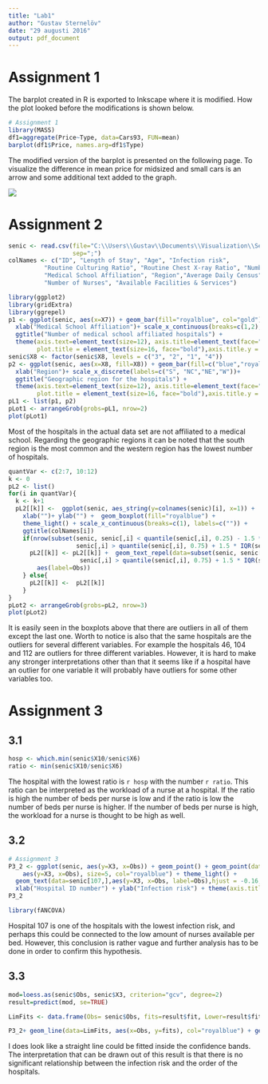 ```yaml
---
title: "Lab1"
author: "Gustav Sternelöv"
date: "29 augusti 2016"
output: pdf_document
---
```


# Assignment 1

The barplot created in R is exported to Inkscape where it is modified. How the plot looked before the modifications is shown below.  
```r
# Assignment 1
library(MASS)
df1=aggregate(Price~Type, data=Cars93, FUN=mean)
barplot(df1$Price, names.arg=df1$Type)
```

The modified version of the barplot is presented on the following page. 
To visualize the difference in mean price for midsized and small cars is an arrow and some additional text added to the graph.   

![](C:\\Users\\Gustav\\Documents\\Visualization\\A1.png)

\pagebreak

# Assignment 2

```r
senic <- read.csv(file="C:\\Users\\Gustav\\Documents\\Visualization\\Senic.csv", 
                  sep=";")
colNames <- c("ID", "Length of Stay", "Age", "Infection risk",
          "Routine Culturing Ratio", "Routine Chest X-ray Ratio", "Number of Beds",
          "Medical School Affiliation", "Region","Average Daily Census",
          "Number of Nurses", "Available Facilities & Services")

library(ggplot2)
library(gridExtra)
library(ggrepel)
p1 <- ggplot(senic, aes(x=X7)) + geom_bar(fill="royalblue", col="gold") + theme_light() + 
  xlab("Medical School Affiliation")+ scale_x_continuous(breaks=c(1,2), labels=c("Yes", "No"))+
  ggtitle("Number of medical school affiliated hospitals") +
  theme(axis.text=element_text(size=12), axis.title=element_text(face="bold"),
        plot.title = element_text(size=16, face="bold"),axis.title.y = element_text(angle=0))
senic$X8 <- factor(senic$X8, levels = c("3", "2", "1", "4"))
p2 <- ggplot(senic, aes(x=X8, fill=X8)) + geom_bar(fill=c("blue","royalblue","skyblue","lightgrey")) + theme_light() + 
  xlab("Region")+ scale_x_discrete(labels=c("S", "NC","NE","W"))+
  ggtitle("Geographic region for the hospitals") +
  theme(axis.text=element_text(size=12), axis.title=element_text(face="bold"),
        plot.title = element_text(size=16, face="bold"),axis.title.y = element_text(angle=0))
pL1 <- list(p1, p2)
pLot1 <- arrangeGrob(grobs=pL1, nrow=2)
plot(pLot1)


```

Most of the hospitals in the actual data set are not affiliated to a medical school. Regarding the geographic regions it can be noted that the south region is the most common and the western region has the lowest number of hospitals.   


```r
quantVar <- c(2:7, 10:12)
k <- 0
pL2 <- list()
for(i in quantVar){
  k <- k+1
  pL2[[k]] <-  ggplot(senic, aes_string(y=colnames(senic)[i], x=1)) +
    xlab("")+ ylab("") +  geom_boxplot(fill="royalblue") +
    theme_light() + scale_x_continuous(breaks=c(1), labels=c("")) +
    ggtitle(colNames[i])
    if(nrow(subset(senic, senic[,i] < quantile(senic[,i], 0.25) - 1.5 * IQR(senic[,i]) |
                   senic[,i] > quantile(senic[,i], 0.75) + 1.5 * IQR(senic[,i]))) > 0){
      pL2[[k]] <- pL2[[k]] +  geom_text_repel(data=subset(senic, senic[,i] < quantile(senic[,i], 0.25) - 1.5 * IQR(senic[,i]) |
                    senic[,i] > quantile(senic[,i], 0.75) + 1.5 * IQR(senic[,i])),
        aes(label=Obs))
    } else{
      pL2[[k]] <-  pL2[[k]] 
    }
}
pLot2 <- arrangeGrob(grobs=pL2, nrow=3)
plot(pLot2)


```

It is easily seen in the boxplots above that there are outliers in all of them except the last one. Worth to notice is also that the same hospitals are the outliers for several different variables. For example the hospitals 46, 104 and 112 are outliers for three different variables. However, it is hard to make any stronger interpretations other than that it seems like if a hospital have an outlier for one variable it will probably have outliers for some other variables too. 
\pagebreak

# Assignment 3
## 3.1
```r
hosp <- which.min(senic$X10/senic$X6)
ratio <- min(senic$X10/senic$X6)
```

The hospital with the lowest ratio is `r hosp` with the number `r ratio`. This ratio can be interpreted as the workload of a nurse at a hospital. If the ratio is high the number of beds per nurse is low and if the ratio is low the number of beds per nurse is higher. If the number of beds per nurse is high, the workload for a nurse is thought to be high as well. 

## 3.2  

```r
# Assignment 3
P3_2 <- ggplot(senic, aes(y=X3, x=Obs)) + geom_point() + geom_point(data=senic[107,], 
    aes(y=X3, x=Obs), size=5, col="royalblue") + theme_light() +
  geom_text(data=senic[107,],aes(y=X3, x=Obs, label=Obs),hjust = -0.16, nudge_x = 0.1) +
  xlab("Hospital ID number") + ylab("Infection risk") + theme(axis.title.y = element_text(angle=0)) + ggtitle("Infection risk for the hospitals")
P3_2

library(fANCOVA)
```
Hospital 107 is one of the hospitals with the lowest infection risk, and perhaps this could be connected to the low amount of nurses available per bed. However, this conclusion is rather vague and further analysis has to be done in order to confirm this hypothesis.   

## 3.3  

```r
mod=loess.as(senic$Obs, senic$X3, criterion="gcv", degree=2)
result=predict(mod, se=TRUE)

LimFits <- data.frame(Obs= senic$Obs, fits=result$fit, Lower=result$fit - 2*result$se.fit, Upper=result$fit + 2*result$se.fit)

P3_2+ geom_line(data=LimFits, aes(x=Obs, y=fits), col="royalblue") + geom_ribbon(aes(ymin=LimFits$Lower, ymax=LimFits$Upper), alpha=0.25, fill="royalblue") + geom_hline(yintercept = 4.368609, linetype="dashed")
```
I does look like a straight line could be fitted inside the confidence bands. The interpretation that can be drawn out of this result is that there is no significant relationship between the infection risk and the order of the hospitals. 

